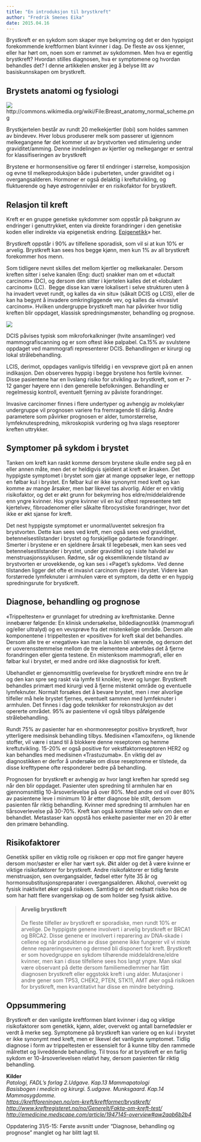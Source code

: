 ```yaml
---
title: "En introduksjon til brystkreft"
author: "Fredrik Smenes Eika"
date: 2015.04.16
---
```


Brystkreft er en sykdom som skaper mye bekymring og det er den hyppigst forekommende kreftformen blant kvinner i dag. De fleste av oss kjenner, eller har hørt om, noen som er rammet av sykdommen. Men hva er egentlig brystkreft? Hvordan stilles diagnosen, hva er symptomene og hvordan behandles det? I denne artikkelen ønsker jeg å belyse litt av basiskunnskapen om brystkreft.

## Brystets anatomi og fysiologi

![](images/clipboard-3956645284.png)http://commons.wikimedia.org/wiki/File:Breast_anatomy_normal_scheme.png

Brystkjertelen består av rundt 20 melkekjertler (lobi) som holdes sammen av bindevev. Hver lobus produserer melk som passerer ut igjennom melkegangene før det kommer ut av brystvorten ved stimulering under graviditet/amming. Denne inndelingen av kjertler og melkeganger er sentral for klassifiseringen av brystkreft

Brystene er hormonsensitive og fører til endringer i størrelse, komposisjon og evne til melkeproduksjon både i puberteten, under graviditet og i overgangsalderen. Hormoner er også delaktig i kreftutvikling, og fluktuerende og høye østrogennivåer er en risikofaktor for brystkreft.

## Relasjon til kreft

Kreft er en gruppe genetiske sykdommer som oppstår på bakgrunn av endringer i genuttrykket, enten via direkte forandringer i den genetiske koden eller indirekte via epigenetisk endring. [Epigenetikk](brokenlink/genetiske-og-metabolske-sykdommer-genetikk/)» her.

Brystkreft oppstår i 90% av tilfellene sporadisk, som vil si at kun 10% er arvelig. Brystkreft kan sees hos begge kjønn, men kun 1% av all brystkreft forekommer hos menn.

Som tidligere nevnt skilles det mellom kjertler og melkekanaler. Dersom kreften sitter i selve kanalen (Eng: duct) snakker man om et «ductalt carcinom» (DC), og dersom den sitter i kjertelen kalles det et «lobulært carcinom» (LC).  Begge disse kan være lokalisert i selve strukturen uten å ha invadert vevet rundt, og kalles da «in situ» (såkalt DCIS og LCIS), eller de kan ha begynt å invadere omkringliggende vev, og kalles da «invasivt carcinom». Hvilken undergruppe brystkreft man har påvirker hvor tidlig kreften blir oppdaget, klassisk spredningsmønster, behandling og prognose.

![](images/clipboard-1030751734.png)

DCIS påvises typisk som mikroforkalkninger (hvite ansamlinger) ved mammografiscanning og er som oftest ikke palpabel. Ca.15% av svulstene oppdaget ved mammografi representerer DCIS. Behandlingen er kirurgi og lokal strålebehandling.

LCIS, derimot, oppdages vanligvis tilfeldig i en vevsprøve gjort på en annen indikasjon. Den observeres hyppig i begge brystene hos fertile kvinner. Disse pasientene har en livslang risiko for utvikling av brystkreft, som er 7-12 ganger høyere enn i den generelle befolkningen. Behandling er regelmessig kontroll, eventuelt fjerning av påviste forandringer.

Invasive carcinomer finnes i flere undertyper og avhengig av molekylær undergruppe vil prognosen variere fra fremragende til dårlig. Andre parametere som påvirker prognosen er alder, tumorstørrelse, lymfeknutespredning, mikroskopisk vurdering og hva slags reseptorer kreften uttrykker.

## Symptomer på sykdom i brystet

Tanken om kreft kan raskt komme dersom brystene skulle endre seg på en eller annen måte, men det er heldigvis sjeldent at kreft er årsaken. Det hyppigste symptomet i brystet som gjør at mange oppsøker lege, er nettopp en følbar kul i brystet. En følbar kul er ikke synonymt med kreft og kan komme av mange årsaker, men bør likevel tas alvorlig. Alder er en viktig risikofaktor, og det er økt grunn for bekymring hos eldre/middelaldrende enn yngre kvinner. Hos yngre kvinner vil en kul oftest representere tett kjertelvev, fibroadenomer eller såkalte fibrocystiske forandringer, hvor det ikke er økt sjanse for kreft.

Det nest hyppigste symptomet er unormal/uventet sekresjon fra brystvorten. Dette kan sees ved kreft, men også sees ved graviditet, betennelsestilstander i brystet og forskjellige godartede forandringer. Smerter i brystene er en sjeldnere årsak til legebesøk, men kan sees ved betennelsestilstander i brystet, under graviditet og i siste halvdel av menstruasjonssyklusen. Rødme, sår og eksemliknende tilstand av brystvorten er urovekkende, og kan ses i «Paget’s sykdom». Ved denne tilstanden ligger det ofte et invasivt carcinom dypere i brystet. Videre kan forstørrede lymfeknuter i armhulen være et symptom, da dette er en hyppig spredningsrute for brystkreft.

## Diagnose, behandling og prognose

«Trippeltesten» er grunnlaget for utredning av kreftmistanke. Denne innebærer følgende: En klinisk undersøkelse, bildediagnostikk (mammografi og/eller ultralyd) og en vevsprøve fra det mistenkelige område. Dersom alle komponentene i trippeltesten er «positive» for kreft skal det behandles. Dersom alle tre er «negative» kan man la kulen bli værende, og dersom det er uoverensstemmelse mellom de tre elementene anbefales det å fjerne forandringen eller gjenta testene. En mistenksom mammografi, eller en følbar kul i brystet, er med andre ord ikke diagnostisk for kreft.

Ubehandlet er gjennomsnittlig overlevelse for brystkreft mindre enn tre år og den kan spre seg raskt via lymfe til knokler, lever og lunger. Brystkreft behandles primært med kirurgi ved å fjerne mistenkt område og eventuelle lymfeknuter. Normalt forsøkes det å bevare brystet, men i mer alvorlige tilfeller må hele brystet fjernes, eventuelt sammen med lymfeknuter i armhulen. Det finnes i dag gode teknikker for rekonstruksjon av det opererte området. 95% av pasientene vil også tilbys påfølgende strålebehandling.

Rundt 75% av pasienter har en «hormonreseptor positiv» brystkreft, hvor ytterligere medisinsk behandling tilbys. Medisinen «Tamoxifen», og liknende stoffer, vil være i stand til å blokkere denne reseptoren og hemme kreftutvikling. 15-20% er også positive for vekstfaktorreseptoren HER2 og kan behandles med medisinen «Trastuzumab». En viktig del av diagnostikken er derfor å undersøke om disse reseptorene er tilstede, da disse krefttypene ofte responderer bedre på behandling.

Prognosen for brystkreft er avhengig av hvor langt kreften har spredd seg når den blir oppdaget. Pasienter uten spredning til armhulen har en gjennomsnittlig 10-årsoverlevelse på over 80%. Med andre ord vil over 80% av pasientene leve i minimum 10 år etter diagnose ble stilt, dersom pasienten får riktig behandling. Kvinner med spredning til armhulen har en tiårsoverlevelse på 30-70%. Kreft kan også komme tilbake selv om den er behandlet. Metastaser kan oppstå hos enkelte pasienter mer en 20 år etter den primære behandling.

## Risikofaktorer

Genetikk spiller en viktig rolle og risikoen er opp mot fire ganger høyere dersom mor/søster er eller har vært syk. Økt alder og det å være kvinne er viktige risikofaktorer for brystkreft. Andre risikofaktorer er tidlig første menstruasjon, sen overgangsalder, fødsel etter fylte 35 år og hormonsubstitusjonspreparater i overgangsalderen. Alkohol, overvekt og fysisk inaktivitet øker også risikoen. Samtidig er det nedsatt risiko hos de som har hatt flere svangerskap og de som holder seg fysisk aktive.

> #### Arvelig brystkreft
>
> De fleste tilfeller av brystkreft er sporadiske, men rundt 10% er arvelige. De hyppigste genene involvert i arvelig brystkreft er BRCA1 og BRCA2. Disse genene er involvert i reparering av DNA-skade i cellene og når produktene av disse genene ikke fungerer vil vi miste denne repareringsevnen og dermed bli disponert for kreft. Brystkreft er som hovedgruppe en sykdom tilhørende middelaldrene/eldre kvinner, men kan i disse tilfellene sees hos langt yngre. Man skal være observant på dette dersom familiemedlemmer har fått diagnosen brystkreft eller eggstokk kreft i ung alder. Mutasjoner i andre gener som TP53, CHEK2, PTEN, STK11, AMT øker også risikoen for brystkreft, men kvantitativt har disse en mindre betydning.

## Oppsummering

Brystkreft er den vanligste kreftformen blant kvinner i dag og viktige risikofaktorer som genetikk, kjønn, alder, overvekt og antall barnefødsler er verdt å merke seg. Symptomene på brystkreft kan variere og en kul i brystet er ikke synonymt med kreft, men er likevel det vanligste symptomet. Tidlig diagnose i form av trippeltesten er essensielt for å kunne tilby den rammede målrettet og livreddende behandling. Til tross for at brystkreft er en farlig sykdom er 10-årsoverlevelsen relativt høy, dersom pasienten får riktig behandling.

**Kilder\
***Patologi, FADL’s forlag 2.Udgave. Kap.13 Mammapatologi*\
*Basisbogen i medicin og kirurgi. 5.udgave. Munksgaard. Kap.14 Mammasygdomme.*\
[*https://kreftforeningen.no/om-kreft/kreftformer/brystkreft/\
*](https://kreftforeningen.no/om-kreft/kreftformer/brystkreft/)[*http://www.kreftregisteret.no/no/Generelt/Fakta-om-kreft-test/\
*](http://www.kreftregisteret.no/no/Generelt/Fakta-om-kreft-test/)[*http://emedicine.medscape.com/article/1947145-overview#aw2aab6b2b4*](http://emedicine.medscape.com/article/1947145-overview#aw2aab6b2b4)

Oppdatering 31/5-15: Første avsnitt under "Diagnose, behandling og prognose" manglet og har blitt lagt til.
